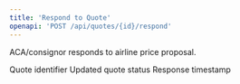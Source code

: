```yaml
---
title: 'Respond to Quote'
openapi: 'POST /api/quotes/{id}/respond'
---
```


ACA/consignor responds to airline price proposal.



<ParamField status="200" type="object">
  <ParamField name="quoteId" type="string">
    Quote identifier
  </ParamField>
  <ParamField name="status" type="string">
    Updated quote status
  </ParamField>
  <ParamField name="respondedAt" type="string" format="date-time">
    Response timestamp
  </ParamField>
</ParamField>
